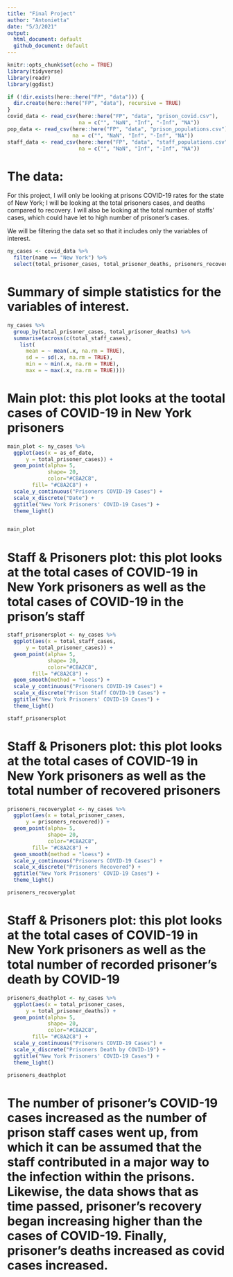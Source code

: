 ```yaml
---
title: "Final Project"
author: "Antonietta"
date: "5/3/2021"
output: 
  html_document: default
  github_document: default
---
```


```r
knitr::opts_chunk$set(echo = TRUE)
library(tidyverse)
library(readr)
library(ggdist)
```

```r

if (!dir.exists(here::here("FP", "data"))) {
  dir.create(here::here("FP", "data"), recursive = TRUE)
}
covid_data <- read_csv(here::here("FP", "data", "prison_covid.csv"),
                       na = c("", "NaN", "Inf", "-Inf", "NA"))
pop_data <- read_csv(here::here("FP", "data", "prison_populations.csv"),
                     na = c("", "NaN", "Inf", "-Inf", "NA"))
staff_data <- read_csv(here::here("FP", "data", "staff_populations.csv"),
                       na = c("", "NaN", "Inf", "-Inf", "NA"))
```


# The data: 

For this project, I will only be looking at prisons COVID-19 rates for the state of New York; I will  be looking at the total prisoners cases, and deaths compared to recovery. I will also be looking at the total number of staffs' cases, which could have let to high number of prisoner's cases. 
 
We will be filtering the data set so that it includes only the variables of interest.

```r
ny_cases <- covid_data %>%
  filter(name == "New York") %>%
  select(total_prisoner_cases, total_prisoner_deaths, prisoners_recovered, total_staff_cases, as_of_date)
```


# Summary of simple statistics for the variables of interest. 

```r
ny_cases %>%
  group_by(total_prisoner_cases, total_prisoner_deaths) %>%
  summarise(across(c(total_staff_cases),
    list(
      mean = ~ mean(.x, na.rm = TRUE),
      sd = ~ sd(.x, na.rm = TRUE),
      min = ~ min(.x, na.rm = TRUE),
      max = ~ max(.x, na.rm = TRUE))))
```
    

# Main plot: this plot looks at the tootal cases of COVID-19 in New York prisoners 


```r
main_plot <- ny_cases %>%
  ggplot(aes(x = as_of_date,
      y = total_prisoner_cases)) + 
  geom_point(alpha= 5, 
             shape= 20,
             color="#C8A2C8",
        fill= "#C8A2C8") +
  scale_y_continuous("Prisoners COVID-19 Cases") +
  scale_x_discrete("Date") +
  ggtitle("New York Prisoners' COVID-19 Cases") +
  theme_light()


main_plot
```



# Staff & Prisoners plot: this plot looks at the total cases of COVID-19 in New York prisoners as well as the total cases of COVID-19 in the prison's staff 


```r
staff_prisonersplot <- ny_cases %>%
  ggplot(aes(x = total_staff_cases,
      y = total_prisoner_cases)) + 
  geom_point(alpha= 5, 
             shape= 20,
             color="#C8A2C8",
        fill= "#C8A2C8") +
  geom_smooth(method = "loess") +
  scale_y_continuous("Prisoners COVID-19 Cases") +
  scale_x_discrete("Prison Staff COVID-19 Cases") +
  ggtitle("New York Prisoners' COVID-19 Cases") +
  theme_light()

staff_prisonersplot
```


# Staff & Prisoners plot: this plot looks at the total cases of COVID-19 in New York prisoners as well as the total number of recovered prisoners 

```r
prisoners_recoveryplot <- ny_cases %>%
  ggplot(aes(x = total_prisoner_cases,
      y = prisoners_recovered)) + 
  geom_point(alpha= 5, 
             shape= 20,
             color="#C8A2C8",
        fill= "#C8A2C8") +
  geom_smooth(method = "loess") +
  scale_y_continuous("Prisoners COVID-19 Cases") +
  scale_x_discrete("Prisoners Recovered") +
  ggtitle("New York Prisoners' COVID-19 Cases") +
  theme_light()

prisoners_recoveryplot
```

# Staff & Prisoners plot: this plot looks at the total cases of COVID-19 in New York prisoners as well as the total number of recorded prisoner's death by COVID-19

```r
prisoners_deathplot <- ny_cases %>%
  ggplot(aes(x = total_prisoner_cases,
      y = total_prisoner_deaths)) + 
  geom_point(alpha= 5, 
             shape= 20,
             color="#C8A2C8",
        fill= "#C8A2C8") +
  scale_y_continuous("Prisoners COVID-19 Cases") +
  scale_x_discrete("Prisoners Death by COVID-19") +
  ggtitle("New York Prisoners' COVID-19 Cases") +
  theme_light()

prisoners_deathplot
```

# The number of prisoner's COVID-19 cases increased as the number of prison staff cases went up, from which it can be assumed that the staff contributed in a major way to the infection within the prisons. Likewise, the data shows that as time passed, prisoner's recovery began increasing higher than the cases of COVID-19. Finally, prisoner's deaths increased as covid cases increased.